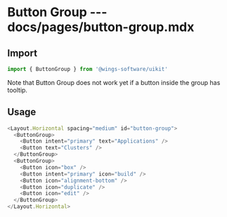 # Button Group --- docs/pages/button-group.mdx

## Import

```js
import { ButtonGroup } from '@wings-software/uikit'
```

Note that Button Group does not work yet if a button inside the group has tooltip.

## Usage

```js live=true
<Layout.Horizontal spacing="medium" id="button-group">
  <ButtonGroup>
    <Button intent="primary" text="Applications" />
    <Button text="Clusters" />
  </ButtonGroup>
  <ButtonGroup>
    <Button icon="box" />
    <Button intent="primary" icon="build" />
    <Button icon="alignment-bottom" />
    <Button icon="duplicate" />
    <Button icon="edit" />
  </ButtonGroup>
</Layout.Horizontal>
```
